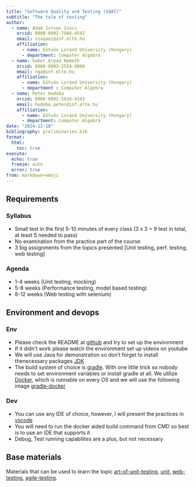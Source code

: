 ```yaml
---
title: "Software Quality and Testing (SQAT)"
subtitle: "The tale of testing"
author:
  - name: Adam Istvan Szucs
    orcid: 0000-0002-7984-4542
    email: szaqaei@inf.elte.hu
    affiliation: 
      - name: Eötvös Loránd University (Hungary)
      - department: Computer Algebra
  - name: Gabor Arpad Nemeth
    orcid: 0000-0003-2554-9860
    email: nga@inf.elte.hu
    affiliation:
      - name: Eötvös Loránd University (Hungary)
      - department : Computer Algebra
  - name: Peter Hudoba
    orcid: 0000-0001-5810-4193
    email: hudoba.peter@inf.elte.hu
    affiliation:
      - name: Eötvös Loránd University (Hungary)
      - department: Computer Algebra
date: "2024-12-10"
bibliography: preliminaries.bib
format:
  html:
    toc: true
execute:
  echo: true
  freeze: auto
  error: true
from: markdown+emoji
---
```


## Requirements

### Syllabus
* Small test in the first 5-10 minutes of every class (3 x 3 = 9 test in total, at least 5 needed to pass)
* No examination from the practice part of the course
* 3 big assignments from the topics presented [Unit testing, perf. testing, web testing]

### Agenda
* 1-4 weeks (Unit testing, mocking)
* 5-8 weeks (Performance testing, model based testing)
* 8-12 weeks (Web testing with selenium)


## Environment and devops

### Env
* Please check the README at [github](https://github.com/JacksonFurrier/SQAT) and try to set up the environment
* If it didn't work please watch the environment set up videos on youtube
* We will use Java for demonstration so don't forget to install thenecessary packages [JDK](https://www.oracle.com/java/technologies/downloads/)
* The build system of choice is [gradle](https://docs.gradle.org/current/userguide/userguide.html). With one little trick so nobody needs to set environment variables or install gradle at all. We utilize [Docker](https://www.docker.com/), which is runnable on every OS and we will use the following image [gradle-docker](https://hub.docker.com/_/gradle)


### Dev

* You can use any IDE of choice, however, I will present the practices in [vscode](https://code.visualstudio.com/)
* You will need to run the docker aided build command from CMD so best is to use an IDE that supports it
* Debug, Test running capabilites are a plus, but not necessary


## Base materials

Materials that can be used to learn the topic [art-of-unit-testing](https://www.artofunittesting.com/), [unit](https://www.manning.com/books/unit-testing), [web-testing](https://www.amazon.com/Selenium-Testing-Cookbook-Gundecha-Unmesh/dp/1849515743), [agile-testing](https://www.amazon.com/Agile-Testing-Practical-Guide-Testers/dp/0321534468).